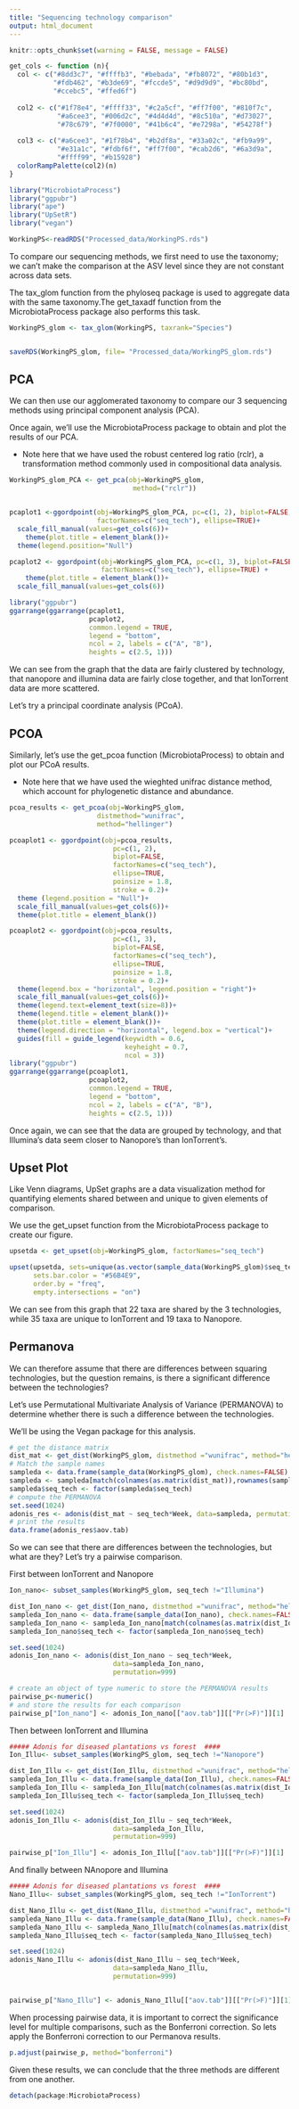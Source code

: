 ```yaml
---
title: "Sequencing technology comparison"
output: html_document
---
```


```r
knitr::opts_chunk$set(warning = FALSE, message = FALSE) 
```

```r
get_cols <- function (n){
  col <- c("#8dd3c7", "#ffffb3", "#bebada", "#fb8072", "#80b1d3",
           "#fdb462", "#b3de69", "#fccde5", "#d9d9d9", "#bc80bd",
           "#ccebc5", "#ffed6f")
  
  col2 <- c("#1f78e4", "#ffff33", "#c2a5cf", "#ff7f00", "#810f7c",
            "#a6cee3", "#006d2c", "#4d4d4d", "#8c510a", "#d73027",
            "#78c679", "#7f0000", "#41b6c4", "#e7298a", "#54278f")
  
  col3 <- c("#a6cee3", "#1f78b4", "#b2df8a", "#33a02c", "#fb9a99",
            "#e31a1c", "#fdbf6f", "#ff7f00", "#cab2d6", "#6a3d9a",
            "#ffff99", "#b15928")
  colorRampPalette(col2)(n)
}
```

```r
library("MicrobiotaProcess")
library("ggpubr")
library("ape")
library("UpSetR")
library("vegan")

WorkingPS<-readRDS("Processed_data/WorkingPS.rds")
```

To compare our sequencing methods, we first need to use the taxonomy; we can't make the comparison at the ASV level since they are not constant across data sets. 

The tax_glom function from the phyloseq package is used to aggregate data with the same taxonomy.The get_taxadf function from the MicrobiotaProcess package also performs this task. 

```r

WorkingPS_glom <- tax_glom(WorkingPS, taxrank="Species")


saveRDS(WorkingPS_glom, file= "Processed_data/WorkingPS_glom.rds")

```

PCA 
----

We can then use our agglomerated taxonomy to compare our 3 sequencing methods using principal component analysis (PCA). 

Once again, we'll use the MicrobiotaProcess package to obtain and plot the results of our PCA. 

* Note here that we have used the robust centered log ratio (rclr), a transformation method commonly used in compositional data analysis. 

```r
WorkingPS_glom_PCA <- get_pca(obj=WorkingPS_glom, 
                               method=("rclr"))


pcaplot1 <-ggordpoint(obj=WorkingPS_glom_PCA, pc=c(1, 2), biplot=FALSE, speciesannot=FALSE,
                      factorNames=c("seq_tech"), ellipse=TRUE)+
  scale_fill_manual(values=get_cols(6))+
    theme(plot.title = element_blank())+
  theme(legend.position="Null")

pcaplot2 <- ggordpoint(obj=WorkingPS_glom_PCA, pc=c(1, 3), biplot=FALSE, speciesannot=FALSE,
                       factorNames=c("seq_tech"), ellipse=TRUE) +
    theme(plot.title = element_blank())+
  scale_fill_manual(values=get_cols(6))

library("ggpubr")
ggarrange(ggarrange(pcaplot1,
                    pcaplot2,
                    common.legend = TRUE,
                    legend = "bottom",
                    ncol = 2, labels = c("A", "B"),
                    heights = c(2.5, 1)))


```


We can see from the graph that the data are fairly clustered by technology, that nanopore and illumina data are fairly close together, and that IonTorrent data are more scattered. 

Let's try a principal coordinate analysis (PCoA).

PCOA 
---- 

Similarly, let's use the get_pcoa function (MicrobiotaProcess) to obtain and plot our PCoA results.

* Note here that we have used the wieghted unifrac distance method, which account for phylogenetic distance and abundance.  

```r
pcoa_results <- get_pcoa(obj=WorkingPS_glom, 
                      distmethod="wunifrac", 
                      method="hellinger")

pcoaplot1 <- ggordpoint(obj=pcoa_results,
                          pc=c(1, 2),
                          biplot=FALSE,
                          factorNames=c("seq_tech"), 
                          ellipse=TRUE,
                          poinsize = 1.8,
                          stroke = 0.2)+
  theme (legend.position = "Null")+
  scale_fill_manual(values=get_cols(6))+
  theme(plot.title = element_blank())

pcoaplot2 <- ggordpoint(obj=pcoa_results,
                          pc=c(1, 3),
                          biplot=FALSE,
                          factorNames=c("seq_tech"), 
                          ellipse=TRUE,
                          poinsize = 1.8,
                          stroke = 0.2)+
  theme(legend.box = "horizontal", legend.position = "right")+
  scale_fill_manual(values=get_cols(6))+
  theme(legend.text=element_text(size=8))+
  theme(legend.title = element_blank())+ 
  theme(plot.title = element_blank())+
  theme(legend.direction = "horizontal", legend.box = "vertical")+
  guides(fill = guide_legend(keywidth = 0.6, 
                             keyheight = 0.7,
                             ncol = 3))
library("ggpubr")
ggarrange(ggarrange(pcoaplot1,
                    pcoaplot2,
                    common.legend = TRUE,
                    legend = "bottom",
                    ncol = 2, labels = c("A", "B"),
                    heights = c(2.5, 1)))


```

Once again, we can see that the data are grouped by technology, and that Illumina's data seem closer to Nanopore's than IonTorrent's.  

Upset Plot 
----

Like Venn diagrams, UpSet graphs are a data visualization method for quantifying elements shared between and unique to given elements of comparison.

We use the get_upset function from the MicrobiotaProcess package to create our figure. 

```r
upsetda <- get_upset(obj=WorkingPS_glom, factorNames="seq_tech")

upset(upsetda, sets=unique(as.vector(sample_data(WorkingPS_glom)$seq_tech)), 
      sets.bar.color = "#56B4E9",
      order.by = "freq", 
      empty.intersections = "on")

```

We can see from this graph that 22 taxa are shared by the 3 technologies, while 35 taxa are unique to IonTorrent and 19 taxa to Nanopore.  

Permanova
---- 

We can therefore assume that there are differences between squaring technologies, but the question remains, is there a significant difference between the technologies? 

Let's use Permutational Multivariate Analysis of Variance (PERMANOVA) to determine whether there is such a difference between the technologies.  

We'll be using the Vegan package for this analysis.

```r
# get the distance matrix 
dist_mat <- get_dist(WorkingPS_glom, distmethod ="wunifrac", method="hellinger")
# Match the sample names 
sampleda <- data.frame(sample_data(WorkingPS_glom), check.names=FALSE)
sampleda <- sampleda[match(colnames(as.matrix(dist_mat)),rownames(sampleda)),,drop=FALSE]
sampleda$seq_tech <- factor(sampleda$seq_tech)
# compute the PERMANOVA 
set.seed(1024)
adonis_res <- adonis(dist_mat ~ seq_tech*Week, data=sampleda, permutation=999)
# print the results
data.frame(adonis_res$aov.tab)

```

So we can see that there are differences between the technologies, but what are they? Let's try a pairwise comparison.


First between IonTorrent and Nanopore 
```r
Ion_nano<- subset_samples(WorkingPS_glom, seq_tech !="Illumina")

dist_Ion_nano <- get_dist(Ion_nano, distmethod ="wunifrac", method="hellinger")
sampleda_Ion_nano <- data.frame(sample_data(Ion_nano), check.names=FALSE)
sampleda_Ion_nano <- sampleda_Ion_nano[match(colnames(as.matrix(dist_Ion_nano)),rownames(sampleda_Ion_nano)),,drop=FALSE]
sampleda_Ion_nano$seq_tech <- factor(sampleda_Ion_nano$seq_tech)

set.seed(1024)
adonis_Ion_nano <- adonis(dist_Ion_nano ~ seq_tech*Week, 
                          data=sampleda_Ion_nano, 
                          permutation=999)

# create an object of type numeric to store the PERMANOVA results 
pairwise_p<-numeric()
# and store the results for each comparison
pairwise_p["Ion_nano"] <- adonis_Ion_nano[["aov.tab"]][["Pr(>F)"]][1]
```

Then between IonTorrent and Illumina 
```r
##### Adonis for diseased plantations vs forest  ####
Ion_Illu<- subset_samples(WorkingPS_glom, seq_tech !="Nanopore")

dist_Ion_Illu <- get_dist(Ion_Illu, distmethod ="wunifrac", method="hellinger")
sampleda_Ion_Illu <- data.frame(sample_data(Ion_Illu), check.names=FALSE)
sampleda_Ion_Illu <- sampleda_Ion_Illu[match(colnames(as.matrix(dist_Ion_Illu)),rownames(sampleda_Ion_Illu)),,drop=FALSE]
sampleda_Ion_Illu$seq_tech <- factor(sampleda_Ion_Illu$seq_tech)

set.seed(1024)
adonis_Ion_Illu <- adonis(dist_Ion_Illu ~ seq_tech*Week, 
                          data=sampleda_Ion_Illu, 
                          permutation=999)

pairwise_p["Ion_Illu"] <- adonis_Ion_Illu[["aov.tab"]][["Pr(>F)"]][1]
```

And finally between NAnopore and Illumina 
```r
##### Adonis for diseased plantations vs forest  ####
Nano_Illu<- subset_samples(WorkingPS_glom, seq_tech !="IonTorrent")

dist_Nano_Illu <- get_dist(Nano_Illu, distmethod ="wunifrac", method="hellinger")
sampleda_Nano_Illu <- data.frame(sample_data(Nano_Illu), check.names=FALSE)
sampleda_Nano_Illu <- sampleda_Nano_Illu[match(colnames(as.matrix(dist_Nano_Illu)),rownames(sampleda_Nano_Illu)),,drop=FALSE]
sampleda_Nano_Illu$seq_tech <- factor(sampleda_Nano_Illu$seq_tech)

set.seed(1024)
adonis_Nano_Illu <- adonis(dist_Nano_Illu ~ seq_tech*Week, 
                          data=sampleda_Nano_Illu, 
                          permutation=999)


pairwise_p["Nano_Illu"] <- adonis_Nano_Illu[["aov.tab"]][["Pr(>F)"]][1]
```

When processing pairwise data, it is important to correct the significance level for multiple comparisons, such as the Bonferroni correction. So lets apply the Bonferroni correction to our Permanova results. 

```r
p.adjust(pairwise_p, method="bonferroni")
```

Given these results, we can conclude that the three methods are different from one another.

```r
detach(package:MicrobiotaProcess)
```